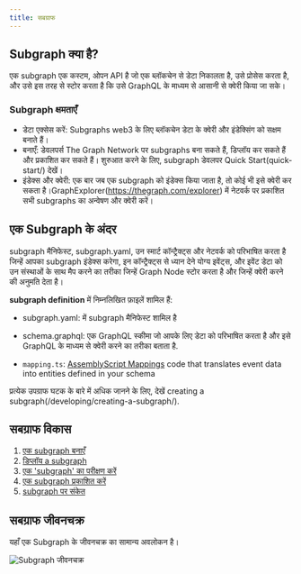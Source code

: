```yaml
---
title: सबग्राफ
---
```


## Subgraph क्या है?

एक subgraph एक कस्टम, ओपन API है जो एक ब्लॉकचेन से डेटा निकालता है, उसे प्रोसेस करता है, और उसे इस तरह से स्टोर करता है कि उसे GraphQL के माध्यम से आसानी से क्वेरी किया जा सके।

### Subgraph क्षमताएँ

- डेटा एक्सेस करें: Subgraphs web3 के लिए ब्लॉकचेन डेटा के क्वेरी और इंडेक्सिंग को सक्षम बनाते हैं।
- बनाएँ: डेवलपर्स The Graph Network पर subgraphs बना सकते हैं, डिप्लॉय कर सकते हैं और प्रकाशित कर सकते हैं। शुरुआत करने के लिए, subgraph डेवलपर Quick Start(quick-start/) देखें।
- इंडेक्स और क्वेरी: एक बार जब एक subgraph को इंडेक्स किया जाता है, तो कोई भी इसे क्वेरी कर सकता है।GraphExplorer(https://thegraph.com/explorer) में नेटवर्क पर प्रकाशित सभी subgraphs का अन्वेषण और क्वेरी करें।

## एक Subgraph के अंदर

subgraph मैनिफेस्ट, subgraph.yaml, उन स्मार्ट कॉन्ट्रैक्ट्स और नेटवर्क को परिभाषित करता है जिन्हें आपका subgraph इंडेक्स करेगा, इन कॉन्ट्रैक्ट्स से ध्यान देने योग्य इवेंट्स, और इवेंट डेटा को उन संस्थाओं के साथ मैप करने का तरीका जिन्हें Graph Node स्टोर करता है और जिन्हें क्वेरी करने की अनुमति देता है।

**subgraph definition** में निम्नलिखित फ़ाइलें शामिल हैं:

- subgraph.yaml: में subgraph मैनिफेस्ट शामिल है

- schema.graphql: एक GraphQL स्कीमा जो आपके लिए डेटा को परिभाषित करता है और इसे GraphQL के माध्यम से क्वेरी करने का तरीका बताता है.

- `mapping.ts`: [AssemblyScript Mappings](https://github.com/AssemblyScript/assemblyscript) code that translates event data into entities defined in your schema

प्रत्येक उपग्राफ घटक के बारे में अधिक जानने के लिए, देखें creating a subgraph(/developing/creating-a-subgraph/).

## सबग्राफ विकास

1. [एक subgraph बनाएँ](/developing/creating-a-subgraph/)
2. [डिप्लॉय a subgraph](/deploying/deploying-a-subgraph-to-studio/)
3. [एक 'subgraph' का परीक्षण करें](/deploying/subgraph-studio/#testing-your-subgraph-in-subgraph-studio)
4. [एक subgraph प्रकाशित करें](/publishing/publishing-a-subgraph/)
5. [subgraph पर संकेत](/publishing/publishing-a-subgraph/#adding-signal-to-your-subgraph)

## सबग्राफ जीवनचक्र

यहाँ एक Subgraph के जीवनचक्र का सामान्य अवलोकन है।

![Subgraph जीवनचक्र ](/img/subgraph-lifecycle.png)
